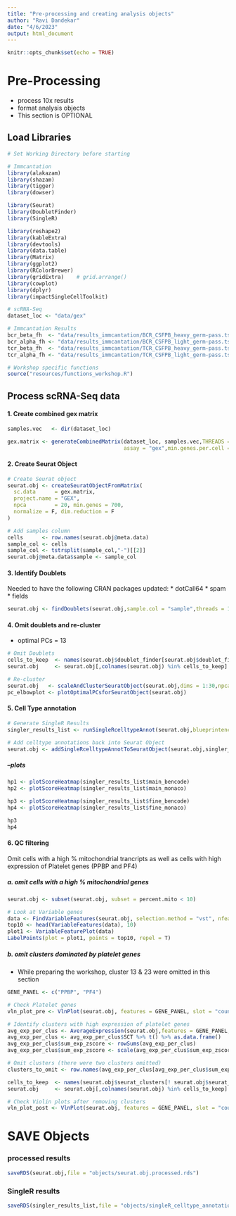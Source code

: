 ```yaml
---
title: "Pre-processing and creating analysis objects"
author: "Ravi Dandekar"
date: "4/6/2023"
output: html_document
---
```


```r
knitr::opts_chunk$set(echo = TRUE)
```

# Pre-Processing 
* process 10x results
* format analysis objects
* This section is OPTIONAL


## Load Libraries
```r
# Set Working Directory before starting

# Immcantation
library(alakazam)
library(shazam)
library(tigger)
library(dowser)

library(Seurat)
library(DoubletFinder)
library(SingleR)

library(reshape2)
library(kableExtra)
library(devtools)
library(data.table)
library(Matrix)
library(ggplot2)
library(RColorBrewer)
library(gridExtra)    # grid.arrange()
library(cowplot)
library(dplyr)
library(impactSingleCellToolkit)

# scRNA-Seq
dataset_loc <- "data/gex"

# Immcantation Results
bcr_beta_fh  <- "data/results_immcantation/BCR_CSFPB_heavy_germ-pass.tsv"
bcr_alpha_fh <- "data/results_immcantation/BCR_CSFPB_light_germ-pass.tsv"
tcr_beta_fh  <- "data/results_immcantation/TCR_CSFPB_heavy_germ-pass.tsv"
tcr_alpha_fh <- "data/results_immcantation/TCR_CSFPB_light_germ-pass.tsv"

# Workshop specific functions
source("resources/functions_workshop.R")
```


## Process scRNA-Seq data

#### 1. Create combined gex matrix
```r
samples.vec   <- dir(dataset_loc)

gex.matrix <- generateCombinedMatrix(dataset_loc, samples.vec,THREADS = 8,multi.results = F,
                                     assay = "gex",min.genes.per.cell = 700,max.genes.per.cell = 2500)
```


#### 2. Create Seurat Object
```r
# Create Seurat object
seurat.obj <- createSeuratObjectFromMatrix(
  sc.data      = gex.matrix,
  project.name = "GEX",
  npca         = 20, min.genes = 700,
  normalize = F, dim.reduction = F
)

# Add samples column
cells      <- row.names(seurat.obj@meta.data)
sample_col <- cells
sample_col <- tstrsplit(sample_col,"-")[[2]]
seurat.obj@meta.data$sample <- sample_col
```

#### 3. Identify Doublets

Needed to have the following CRAN packages updated:
  * dotCall64
  * spam
  * fields
```r
seurat.obj <- findDoublets(seurat.obj,sample.col = "sample",threads = 15)
```


#### 4. Omit doublets and re-cluster

* optimal PCs = 13
```r
# Omit Doublets 
cells_to_keep  <- names(seurat.obj$doublet_finder[seurat.obj$doublet_finder %in% "Singlet"])
seurat.obj     <- seurat.obj[,colnames(seurat.obj) %in% cells_to_keep]

# Re-cluster
seurat.obj   <- scaleAndClusterSeuratObject(seurat.obj,dims = 1:30,npca = 10,tsne = T)
pc_elbowplot <- plotOptimalPCsforSeuratObject(seurat.obj)
```

#### 5. Cell Type annotation
```r
# Generate SingleR Results
singler_results_list <- runSingleRcelltypeAnnot(seurat.obj,blueprintencode.annot = T,monaco.annot = T)

# Add celltype annotations back into Seurat Object
seurat.obj <- addSingleRcelltypeAnnotToSeuratObject(seurat.obj,singler_results_list)
```

##### --plots
```r
hp1 <- plotScoreHeatmap(singler_results_list$main_bencode)
hp2 <- plotScoreHeatmap(singler_results_list$main_monaco)

hp3 <- plotScoreHeatmap(singler_results_list$fine_bencode)
hp4 <- plotScoreHeatmap(singler_results_list$fine_monaco)

hp3
hp4
```


#### 6. QC filtering

Omit cells with a high % mitochondrial trancripts as well as cells with high expression of Platelet genes (PPBP and PF4)

##### a. omit cells with a high % mitochondrial genes
```r
seurat.obj <- subset(seurat.obj, subset = percent.mito < 10)

# Look at Variable genes
data <- FindVariableFeatures(seurat.obj, selection.method = "vst", nfeatures = 2000)
top10 <- head(VariableFeatures(data), 10)
plot1 <- VariableFeaturePlot(data)
LabelPoints(plot = plot1, points = top10, repel = T)


```

##### b. omit clusters dominated by platelet genes

* While preparing the workshop, cluster 13 & 23 were omitted in this section

```r
GENE_PANEL <- c("PPBP", "PF4")

# Check Platelet genes
vln_plot_pre <- VlnPlot(seurat.obj, features = GENE_PANEL, slot = "counts", log = T,ncol = 1)

# Identify clusters with high expression of platelet genes
avg_exp_per_clus <- AverageExpression(seurat.obj,features = GENE_PANEL,group.by = "seurat_clusters",assays = "SCT")
avg_exp_per_clus <- avg_exp_per_clus$SCT %>% t() %>% as.data.frame()
avg_exp_per_clus$sum_exp_zscore <- rowSums(avg_exp_per_clus)
avg_exp_per_clus$sum_exp_zscore <- scale(avg_exp_per_clus$sum_exp_zscore)

# Omit clusters (there were two clusters omitted)
clusters_to_omit <- row.names(avg_exp_per_clus[avg_exp_per_clus$sum_exp_zscore > 0.8,])

cells_to_keep  <- names(seurat.obj$seurat_clusters[! seurat.obj$seurat_clusters %in% clusters_to_omit])
seurat.obj     <- seurat.obj[,colnames(seurat.obj) %in% cells_to_keep]

# Check Violin plots after removing clusters
vln_plot_post <- VlnPlot(seurat.obj, features = GENE_PANEL, slot = "counts", log = T,ncol = 1)
```




# SAVE Objects

### processed results
```r
saveRDS(seurat.obj,file = "objects/seurat.obj.processed.rds")
```

### SingleR results
```r
saveRDS(singler_results_list,file = "objects/singleR_celltype_annotations.rds")
```


